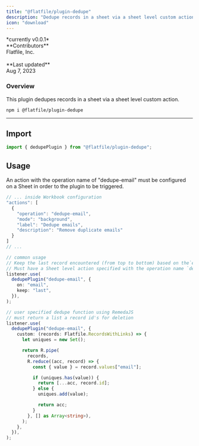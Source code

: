```yaml
---
title: "@flatfile/plugin-dedupe"
description: "Dedupe records in a sheet via a sheet level custom action."
icon: "download"
---
```


<CardGroup cols={1}>
    <Card title="@flatfile/plugin-dedupe" href="https://github.com/FlatFilers/flatfile-plugins/tree/main/plugins/dedupe" icon="github" >
    *currently v0.0.1*
    <br/>
    **Contributors**<br/>
    Flatfile, Inc.<br/>
    <br/>
    **Last updated**<br/>
    Aug 7, 2023
    </Card>
</CardGroup>


### Overview

This plugin dedupes records in a sheet via a sheet level custom action.


```SSH Install
npm i @flatfile/plugin-dedupe
```


---

## Import

```ts
import { dedupePlugin } from "@flatfile/plugin-dedupe";
```

## Usage

An action with the operation name of "dedupe-email" must be configured on a Sheet in order to the plugin to be triggered.

```ts
// ... inside Workbook configuration
"actions": [
  {
    "operation": "dedupe-email",
    "mode": "background",
    "label": "Dedupe emails",
    "description": "Remove duplicate emails"
  }
]
// ...
```

```ts
// common usage
// Keep the last record encountered (from top to bottom) based on the`email` field key.
// Must have a Sheet level action specified with the operation name `dedupe-email`
listener.use(
  dedupePlugin("dedupe-email", {
    on: "email",
    keep: "last",
  }),
);

// user specified dedupe function using RemedaJS
// must return a list a record id's for deletion
listener.use(
  dedupePlugin("dedupe-email", {
    custom: (records: Flatfile.RecordsWithLinks) => {
      let uniques = new Set();

      return R.pipe(
        records,
        R.reduce((acc, record) => {
          const { value } = record.values["email"];

          if (uniques.has(value)) {
            return [...acc, record.id];
          } else {
            uniques.add(value);

            return acc;
          }
        }, [] as Array<string>),
      );
    },
  }),
);
```
